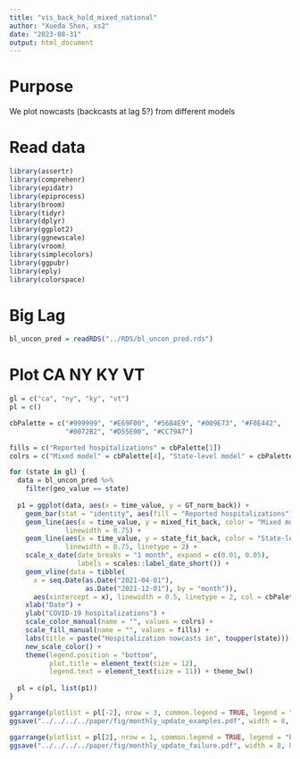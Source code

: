 ```yaml
---
title: "vis_back_hold_mixed_national"
author: "Xueda Shen, xs2"
date: "2023-08-31"
output: html_document
---
```


# Purpose

We plot nowcasts (backcasts at lag 5?) from different models


# Read data

```r
library(assertr)
library(comprehenr)
library(epidatr)
library(epiprocess)
library(broom)
library(tidyr)
library(dplyr)
library(ggplot2)
library(ggnewscale)
library(vroom)
library(simplecolors)
library(ggpubr)
library(eply)
library(colorspace)
```

# Big Lag

```r
bl_uncon_pred = readRDS("../RDS/bl_uncon_pred.rds")
```

# Plot CA NY KY VT

```r
gl = c("ca", "ny", "ky", "vt")
pl = c()

cbPalette = c("#999999", "#E69F00", "#56B4E9", "#009E73", "#F0E442",
              "#0072B2", "#D55E00", "#CC79A7")

fills = c("Reported hospitalizations" = cbPalette[1])
colrs = c("Mixed model" = cbPalette[4], "State-level model" = cbPalette[3])

for (state in gl) {
  data = bl_uncon_pred %>%
    filter(geo_value == state)
  
  p1 = ggplot(data, aes(x = time_value, y = GT_norm_back)) +
    geom_bar(stat = "identity", aes(fill = "Reported hospitalizations"), alpha = 0.7) +
    geom_line(aes(x = time_value, y = mixed_fit_back, color = "Mixed model"), 
              linewidth = 0.75) +
    geom_line(aes(x = time_value, y = state_fit_back, color = "State-level model"), 
              linewidth = 0.75, linetype = 2) +
    scale_x_date(date_breaks = "1 month", expand = c(0.01, 0.05),
                 labels = scales::label_date_short()) +
    geom_vline(data = tibble(
      x = seq.Date(as.Date("2021-04-01"),
                   as.Date("2021-12-01"), by = "month")), 
      aes(xintercept = x), linewidth = 0.5, linetype = 2, col = cbPalette[2]) +
    xlab("Date") +
    ylab("COVID-19 hospitalizations") +
    scale_color_manual(name = "", values = colrs) +
    scale_fill_manual(name = "", values = fills) +
    labs(title = paste("Hospitalization nowcasts in", toupper(state))) +
    new_scale_color() + 
    theme(legend.position = "bottom", 
          plot.title = element_text(size = 12),
          legend.text = element_text(size = 11)) + theme_bw()
    
  pl = c(pl, list(p1))
}

ggarrange(plotlist = pl[-2], nrow = 3, common.legend = TRUE, legend = "bottom")
ggsave("../../../../paper/fig/monthly_update_examples.pdf", width = 8, height = 9)

ggarrange(plotlist = pl[2], nrow = 1, common.legend = TRUE, legend = "bottom")
ggsave("../../../../paper/fig/monthly_update_failure.pdf", width = 8, height = 3.25)
```